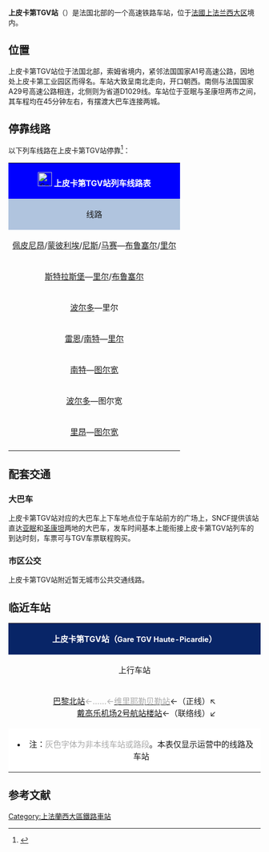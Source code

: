 {{Infobox station
|symbol_right=[[File:_Sncf-logo.svg|32x32px]]
|native_name=Gare de TGV Haute-Picardie
|native_name_lang=fr
|name= 上皮卡第TGV站<br>（<span style="font-size:small">上皮卡第高铁站</span>）
|image=TGV_Haute_Picardie.JPG
|caption=上皮卡第TGV站的站台
|address={{FRA}}[[索姆省|索姆省]][[阿布兰库尔普雷苏瓦尔|阿布兰库尔普雷苏瓦]]/[[埃斯特雷代涅库尔|埃斯特雷代涅库尔]]<br>
*距离'''[[亚眠|亚眠]]'''47公里
*距离'''[[圣康坦|圣康坦]]'''41公里
| latd          = 49
| latm          = 51
| lats          = 33
| latNS         = N
| longd         = 2
| longm         = 49
| longs         = 56
| longEW        = E
|elevation=83
|architect=
|owned= [[File:_Sncf-logo.svg|32x32px]]
|opened=1994年7月3日
|closed=
|status=使用中
|operator= [[File:_Sncf-logo.svg|32x32px]]
|lines=[[法国高速铁路北线|法国高速铁路北线]]
|platforms=2侧式
|tracks=2+2通过线
|Billet=人工窗口、自动售票机
|type=高铁客运车站
|services=[[TGV|TGV]]
|passengers=324,016人次<span style="font-size:small">（2016年）</span><ref>{{Cite web|url=https://ressources.data.sncf.com/explore/dataset/frequentation-gares/?sort=voyageurs_2016&q=picardie|title=Fréquentation en gares|accessdate=2016-11-13|author=SNCF|date=|language=fr|publisher=SNCF Open Data|archive-date=2020-11-04|archive-url=https://web.archive.org/web/20201104085829/https://ressources.data.sncf.com/explore/dataset/frequentation-gares/?sort=voyageurs_2016&q=picardie|dead-url=no}}</ref>
|pass_rank=a级
|other_services_collapsible=yes
|other_services={{Infobox|child=yes
|label1=摆渡车
|data1=→[[亚眠|亚眠]]（直达）<br>→[[圣康坦|圣康坦]]（直达）
|label2=
|data2=
|label3=
|data3=
|label4=
|data4=
|label5=
|data5=
|label6=
|data6=
|label7=
|data7=
|label8=
|data8=
|label9=
|data9=
|label10=
|data10=
|label11=
|data11=
}}
}}

'''上皮卡第TGV站'''（{{lang-fr|Gare TGV Haute-Picardie}}）是法国北部的一个高速铁路车站，位于[[法國|法國]][[上法兰西大区|上法兰西大区]]境内。

==位置==

上皮卡第TGV站位于法国北部，索姆省境内，紧邻法国国家A1号高速公路，因地处上皮卡第工业园区而得名。车站大致呈南北走向，开口朝西。南侧与法国国家A29号高速公路相连，北侧则为省道D1029线。车站位于亚眠与圣康坦两市之间，其车程均在45分钟左右，有摆渡大巴车连接两城。

== 停靠线路 ==
以下列车线路在上皮卡第TGV站停靠<ref>{{Cite web|url=http://www.sncf.com/fr/gare/horaires/tgv-haute-picardie|title=上皮卡第TGV站实时列车时刻表|accessdate=2016-04-01|author=SNCF|date=|language=法语|publisher=SNCF}}</ref>：

{| class="wikitable mw-collapsible" 
|colspan="5" style="background:#0000FF" align="center" |[[File:Sncf-logo.svg|28x28px]] <span style="color:#FFFFFF">'''上皮卡第TGV站列车线路表'''</span>
|-
!style="background:#B0C4DE"| 线路
!style="background:#B0C4DE"|车种
!style="background:#B0C4DE"|上一站
!style="background:#B0C4DE"|下一站
!style="background:#B0C4DE"|大致运行频率{{noteTag|name=noteA}}
|-
|[[佩皮尼昂站|佩皮尼昂]]/[[蒙彼利埃圣罗克站|蒙彼利埃]]/[[尼斯城站|尼斯]]/[[马赛圣夏勒站|马赛]]—[[布鲁塞尔南站|布鲁塞尔]]/[[里尔欧洲站|里尔]]
| rowspan="4" align="center"|'''[[TGV|TGV]]'''
|[[戴高乐机场2号航站楼站|戴高乐机场]]
|[[阿拉斯站|阿拉斯]]/[[里尔欧洲站|里尔欧洲]]
|每天4趟左右
|-
|[[斯特拉斯堡城站|斯特拉斯堡]]—[[里尔欧洲站|里尔]]/[[布鲁塞尔南站|布鲁塞尔]]
|[[戴高乐机场2号航站楼站|戴高乐机场]]
|[[阿拉斯站|阿拉斯]]/[[里尔欧洲站|里尔欧洲]]
|每天3趟左右
|-
|[[波尔多圣让站|波尔多]]—里尔
|[[戴高乐机场2号航站楼站|戴高乐机场]]
|[[阿拉斯站|阿拉斯]]/[[里尔欧洲站|里尔欧洲]]/[[里尔弗朗德站|里尔弗朗德]]
|每天4趟左右
|-
|[[雷恩站|雷恩]]/[[南特站|南特]]—[[里尔欧洲站|里尔]]
|[[戴高乐机场2号航站楼站|戴高乐机场]]
|[[里尔欧洲站|里尔欧洲]]
|每天3趟左右
|-
|[[南特站|南特]]—[[图尔宽站|图尔宽]]
|rowspan="3" align="center" |'''Ouigo'''<br>{{noteTag|name=noteB}}
|[[戴高乐机场2号航站楼站|戴高乐机场]]
|[[图尔宽站|图尔宽]]
|每天1趟
|-
|[[波尔多圣让站|波尔多]]—图尔宽
|[[戴高乐机场2号航站楼站|戴高乐机场]]
|[[图尔宽站|图尔宽]]
|每天1趟
|-
|[[里昂佩拉什站|里昂]]—[[图尔宽站|图尔宽]]
|[[戴高乐机场2号航站楼站|戴高乐机场]]
|[[图尔宽站|图尔宽]]
|每天1趟
|-
|colspan="5" style="background:#FFFFFF"|{{noteFoot|1=
{{noteTag|name=noteA|1=在本栏中，往返1次为"1趟"；除特别标明外，其数据仅工作日有效，周末及节假日列车数量可能会减少或停运}}
{{noteTag|name=noteB|1=Ouigo列车的车票需要在网上购买，车站内及自动售票机上不出售}}
}}
|}

==配套交通==

===大巴车===

上皮卡第TGV站对应的大巴车上下车地点位于车站前方的广场上，SNCF提供该站直达[[亚眠|亚眠]]和[[圣康坦|圣康坦]]两地的大巴车，发车时间基本上能衔接上皮卡第TGV站列车的到达时刻，车票可与TGV车票联程购买。

===市区公交===

上皮卡第TGV站附近暂无城市公共交通线路。

==临近车站==

{|class="wikitable mw-collapsible" style="margin: 0 auto; width:62em;"
|colspan="3" style="background:#082567" align="center"|<span style="color:#FFFFFF">'''上皮卡第TGV站（<span style="font-size:11pt;">Gare TGV Haute-Picardie</span>）'''</span>
|-
!上行车站
!线路
!下行车站
|-
|align="center" |<div style="display:inline-block; text-align:right; vertical-align:middle;">[[巴黎北站|巴黎北站]]<span style="color:#A9A9A9">←……←</span>[[维里耶勒贝勒站|<span style="color:#A9A9A9">维里耶勒贝勒站</span>]]←（正线）↖<br>[[戴高乐机场2号航站楼站|戴高乐机场2号航站楼站]]←（联络线）↙<div>
|align="center" |'''[[法国高速铁路北线|法国高速铁路北线]]'''
|align="center" |<div style="display:inline-block; text-align:left; vertical-align:middle;">↗（联络线）→[[阿拉斯站|<span style="color:#A9A9A9">阿拉斯站</span>]]<br>↘（正线）→<div style="display:inline-block; text-align:left; vertical-align:middle;">↗[[里尔欧洲站|里尔欧洲站]]<br>↘（英国、[[HSL_1|<span style="color:#A9A9A9">比利时方向</span>]]）</div></div>
|-
|colspan="3" style="background:#FFFFFF"|
*注：<span style="color:#A9A9A9">灰色字体为非本线车站或路段</span>。本表仅显示运营中的线路及车站
|}

== 参考文献 ==
{{Reflist}}

{{法国主要火车站列表}}

[[Category:上法蘭西大區鐵路車站|Category:上法蘭西大區鐵路車站]]